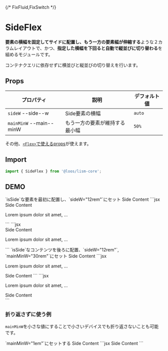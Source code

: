 
{/* FixFluid,FixSwitch */}


# SideFlex


**要素の横幅を固定してサイドに配置し、もう一方の要素幅が伸縮する**ような２カラムレイアウトで、かつ、**指定した横幅を下回ると自動で縦並びに切り替わる**を組めるモジュールです。

<Alert preset="point">
コンテナクエリに依存せずに横並びと縦並びの切り替えを行います。
</Alert>


## Props

| プロパティ | 説明 | デフォルト値 |
|---|---|---|
| `sideW` <PropBadge type="cssvar">--side--w</PropBadge> | Side要素の横幅 | `auto` |
| `mainMinW` <PropBadge type="cssvar">--main--minW</PropBadge>| もう一方の要素が維持する最小幅 |`50%`|

その他、[`<Flex>`で使えるprops](/docs/components/Flex#props)が使えます。


## Import

```js
import { SideFlex } from '@loos/lism-core';
```

## DEMO

<Demo>
	<Demo.Title>
		`isSide`な要素を最初に配置し、`sideW="12rem"`にセット
	</Demo.Title>
	<Demo.Preview resize p={20}>
		<SideFlex gap={20} sideW="12rem">
			<FlexItem isSide bd>Side Content</FlexItem>
			<FlexItem bd="guide">
				<DammyText />
			</FlexItem>
		</SideFlex>
	</Demo.Preview>
	<Demo.Codes>
		<Demo.Code label="React">
			```jsx
			<SideFlex gap={20} sideW="12rem">
				<FlexItem isSide>Side Content</FlexItem>
				<FlexItem>
					<p>Lorem ipsum dolor sit amet, ...</p>
				</FlexItem>
			</SideFlex>
			```
		</Demo.Code>
		<Demo.Code label="HTML">
			```jsx
			<div class="l--flex l--flex--side -gap:20" style="--side--w:12rem;">
				<div class="is--side">Side Content</div>
				<div>
					<p>Lorem ipsum dolor sit amet, ...</p>
				</div>
			</div>
			```
		</Demo.Code>
	</Demo.Codes>
</Demo>

<Demo>
	<Demo.Title>
		`isSide`なコンテンツを後ろに配置、`sideW="12rem"`, `mainMinW="30rem"`にセット
	</Demo.Title>
	<Demo.Preview resize p={20}>
		<SideFlex gap={20} sideW="12rem" mainMinW="30rem">
			<FlexItem bd="guide">
				<DammyText />
			</FlexItem>
			<FlexItem isSide bd>Side Content</FlexItem>
		</SideFlex>
	</Demo.Preview>
	<Demo.Codes>
		<Demo.Code label="React">
			```jsx
			<SideFlex gap={20} sideW="12rem" mainMinW="30rem">
				<FlexItem>
					<p>Lorem ipsum dolor sit amet, ...</p>
				</FlexItem>
				<FlexItem isSide>Side Content</FlexItem>
			</SideFlex>
			```
		</Demo.Code>
		<Demo.Code label="HTML">
			```jsx
			<div class="l--flex l--flex--side -gap:20" style="--side--w:200px;--main--minW:32rem">
				<div>
					<p>Lorem ipsum dolor sit amet, ...</p>
				</div>
				<div class="is--side">Side Content</div>
			</div>
			```
		</Demo.Code>
	</Demo.Codes>
</Demo>


### 折り返さずに使う例

`mainMinW`を小さな値にすることで小さいデバイスでも折り返さないことも可能です。

<Demo>
	<Demo.Title>
		`mainMinW="1em"`にセットする
	</Demo.Title>
	<Demo.Preview resize p={20}>
		<SideFlex mainMinW='1em' gap="20">
			<FlexItem bd="guide">
				<DammyText />
			</FlexItem>
			<FlexItem isSide bd w={['12em', '16em']}>Side Content</FlexItem>
		</SideFlex>
	</Demo.Preview>
	<Demo.Code>
		```jsx
		<SideFlex mainMinW='1em' gap="20">
			<FlexItem>
				<DammyText />
			</FlexItem>
			<FlexItem isSide w={['12em', '16em']}>Side Content</FlexItem>
		</SideFlex>
		```
	</Demo.Code>
</Demo>
